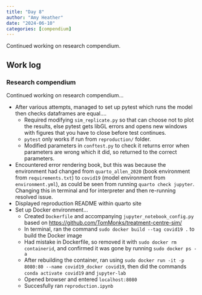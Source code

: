 ```yaml
---
title: "Day 8"
author: "Amy Heather"
date: "2024-06-10"
categories: [compendium]
---
```


::: {.callout-note}

Continued working on research compendium.

:::

## Work log

### Research compendium

Continued working on research compendium...

* After various attempts, managed to set up pytest which runs the model then checks dataframes are equal....
    * Required modifying `sim_replicate.py` so that can choose not to plot the results, else pytest gets libGL errors and opens new windows with figures that you have to close before test continues.
    * `pytest` only works if run from `reproduction/` folder.
    * Modified parameters in `conftest.py` to check it returns error when parameters are wrong which it did, so returned to the correct parameters.
* Encountered error rendering book, but this was because the environment had changed from `quarto_allen_2020` (book environment from `requirements.txt`) to `covid19` (model environment from `environment.yml`), as could be seen from running `quarto check jupyter`. Changing this in terminal and for interpreter and then re-running resolved issue.
* Displayed reproduction README within quarto site
* Set up Docker environment...
    * Created `Dockerfile` and accompanying `jupyter_notebook_config.py` based on <https://github.com/TomMonks/treatment-centre-sim/>
    * In terminal, ran the command `sudo docker build --tag covid19 .` to build the Docker image
    * Had mistake in Dockerfile, so removed it with `sudo docker rm containerid`, and confirmed it was gone by running `sudo docker ps -a`
    * After rebuilding the container, ran using `sudo docker run -it -p 8080:80 --name covid19_docker covid19`, then did the commands `conda activate covid19` and `jupyter-lab`
    * Opened browser and entered `localhost:8080`
    * Succesfully ran `reproduction.ipynb`
